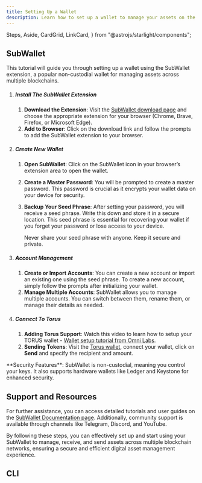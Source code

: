 ```yaml
---
title: Setting Up a Wallet
description: Learn how to set up a wallet to manage your assets on the Torus Network.
---
```


  Steps,
  Aside,
  CardGrid,
  LinkCard,
} from "@astrojs/starlight/components";

## SubWallet

This tutorial will guide you through setting up a wallet using the SubWallet extension, a popular non-custodial wallet for managing assets across multiple blockchains.

<Steps>

1. ##### Install The SubWallet Extension

   1. **Download the Extension**: Visit the [SubWallet download page](https://www.subwallet.app/download.html) and choose the appropriate extension for your browser (Chrome, Brave, Firefox, or Microsoft Edge).
   2. **Add to Browser**: Click on the download link and follow the prompts to add the SubWallet extension to your browser.

2. ##### Create New Wallet

   1. **Open SubWallet**: Click on the SubWallet icon in your browser’s extension area to open the wallet.
   2. **Create a Master Password**: You will be prompted to create a master password. This password is crucial as it encrypts your wallet data on your device for security.
   3. **Backup Your Seed Phrase**: After setting your password, you will receive a seed phrase. Write this down and store it in a secure location. This seed phrase is essential for recovering your wallet if you forget your password or lose access to your device.

      <Aside type="danger">
        Never share your seed phrase with anyone. Keep it secure and private.
      </Aside>

3. ##### Account Management

   1. **Create or Import Accounts**: You can create a new account or import an existing one using the seed phrase. To create a new account, simply follow the prompts after initializing your wallet.
   2. **Manage Multiple Accounts**: SubWallet allows you to manage multiple accounts. You can switch between them, rename them, or manage their details as needed.

4. ##### Connect To Torus

   1. **Adding Torus Support**: Watch this video to learn how to setup your TORUS wallet - [Wallet setup tutorial from Omni Labs](https://www.youtube.com/watch?v=3JDQFYg0u_A&t=172s).
   2. **Sending Tokens**: Visit the [Torus wallet](https://wallet.torus.network/), connect your wallet, click on **Send** and specify the recipient and amount.

</Steps>

<Aside>
  **Security Features**: SubWallet is non-custodial, meaning you control your
  keys. It also supports hardware wallets like Ledger and Keystone for enhanced
  security.
</Aside>

## Support and Resources

For further assistance, you can access detailed tutorials and user guides on the [SubWallet Documentation page](https://docs.subwallet.app/main). Additionally, community support is available through channels like Telegram, Discord, and YouTube.

By following these steps, you can effectively set up and start using your SubWallet to manage, receive, and send assets across multiple blockchain networks, ensuring a secure and efficient digital asset management experience.

## CLI

<CardGrid>
  <LinkCard href="/keys/key-basics" title="Key Operations in CLI" />
  <LinkCard
    href="/keys/balance-operations"
    title=" Balance Operations in CLI"
  />
</CardGrid>
